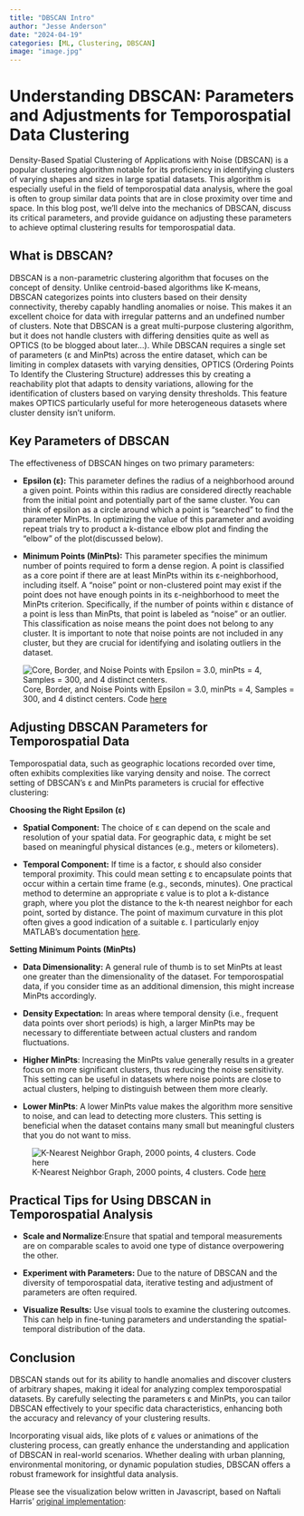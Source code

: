 ```yaml
---
title: "DBSCAN Intro"
author: "Jesse Anderson"
date: "2024-04-19"
categories: [ML, Clustering, DBSCAN]
image: "image.jpg"
---
```


# **Understanding DBSCAN: Parameters and Adjustments for Temporospatial Data Clustering**

Density-Based Spatial Clustering of Applications with Noise (DBSCAN) is a popular clustering algorithm notable for its proficiency in identifying clusters of varying shapes and sizes in large spatial datasets. This algorithm is especially useful in the field of temporospatial data analysis, where the goal is often to group similar data points that are in close proximity over time and space. In this blog post, we'll delve into the mechanics of DBSCAN, discuss its critical parameters, and provide guidance on adjusting these parameters to achieve optimal clustering results for temporospatial data.

## What is DBSCAN?

DBSCAN is a non-parametric clustering algorithm that focuses on the concept of density. Unlike centroid-based algorithms like K-means, DBSCAN categorizes points into clusters based on their density connectivity, thereby capably handling anomalies or noise. This makes it an excellent choice for data with irregular patterns and an undefined number of clusters. Note that DBSCAN is a great multi-purpose clustering algorithm, but it does not handle clusters with differing densities quite as well as OPTICS (to be blogged about later...). While DBSCAN requires a single set of parameters (ε and MinPts) across the entire dataset, which can be limiting in complex datasets with varying densities, OPTICS (Ordering Points To Identify the Clustering Structure) addresses this by creating a reachability plot that adapts to density variations, allowing for the identification of clusters based on varying density thresholds. This feature makes OPTICS particularly useful for more heterogeneous datasets where cluster density isn't uniform.

## Key Parameters of DBSCAN

The effectiveness of DBSCAN hinges on two primary parameters:

-   **Epsilon (ε):** This parameter defines the radius of a neighborhood around a given point. Points within this radius are considered directly reachable from the initial point and potentially part of the same cluster. You can think of epsilon as a circle around which a point is "searched" to find the parameter MinPts. In optimizing the value of this parameter and avoiding repeat trials try to product a k-distance elbow plot and finding the "elbow" of the plot(discussed below).

-   **Minimum Points (MinPts):** This parameter specifies the minimum number of points required to form a dense region. A point is classified as a core point if there are at least MinPts within its ε-neighborhood, including itself. A "noise" point or non-clustered point may exist if the point does not have enough points in its ε-neighborhood to meet the MinPts criterion. Specifically, if the number of points within ε distance of a point is less than MinPts, that point is labeled as "noise" or an outlier. This classification as noise means the point does not belong to any cluster. It is important to note that noise points are not included in any cluster, but they are crucial for identifying and isolating outliers in the dataset.

    ![Core, Border, and Noise Points with Epsilon = 3.0, minPts = 4, Samples = 300, and 4 distinct centers.](BorderPoints.png) Core, Border, and Noise Points with Epsilon = 3.0, minPts = 4, Samples = 300, and 4 distinct centers. Code [here](borderpoints.py)

## Adjusting DBSCAN Parameters for Temporospatial Data

Temporospatial data, such as geographic locations recorded over time, often exhibits complexities like varying density and noise. The correct setting of DBSCAN's ε and MinPts parameters is crucial for effective clustering:

**Choosing the Right Epsilon (ε)**

-   **Spatial Component:** The choice of ε can depend on the scale and resolution of your spatial data. For geographic data, ε might be set based on meaningful physical distances (e.g., meters or kilometers).

-   **Temporal Component:** If time is a factor, ε should also consider temporal proximity. This could mean setting ε to encapsulate points that occur within a certain time frame (e.g., seconds, minutes). One practical method to determine an appropriate ε value is to plot a k-distance graph, where you plot the distance to the k-th nearest neighbor for each point, sorted by distance. The point of maximum curvature in this plot often gives a good indication of a suitable ε. I particularly enjoy MATLAB's documentation [here](https://www.mathworks.com/help/radar/ref/clusterdbscan.clusterdbscan.estimateepsilon.html).

**Setting Minimum Points (MinPts)**

-   **Data Dimensionality:** A general rule of thumb is to set MinPts at least one greater than the dimensionality of the dataset. For temporospatial data, if you consider time as an additional dimension, this might increase MinPts accordingly.

-   **Density Expectation:** In areas where temporal density (i.e., frequent data points over short periods) is high, a larger MinPts may be necessary to differentiate between actual clusters and random fluctuations.

-   **Higher MinPts**: Increasing the MinPts value generally results in a greater focus on more significant clusters, thus reducing the noise sensitivity. This setting can be useful in datasets where noise points are close to actual clusters, helping to distinguish between them more clearly.

-   **Lower MinPts**: A lower MinPts value makes the algorithm more sensitive to noise, and can lead to detecting more clusters. This setting is beneficial when the dataset contains many small but meaningful clusters that you do not want to miss.

![K-Nearest Neighbor Graph, 2000 points, 4 clusters. Code [here](elbow.py)](Elbow-Graph.png){fig-alt="K-Nearest Neighbor Graph, 2000 points, 4 clusters" fig-align="center"}

## **Practical Tips for Using DBSCAN in Temporospatial Analysis**

-   **Scale and Normalize**:Ensure that spatial and temporal measurements are on comparable scales to avoid one type of distance overpowering the other.

-   **Experiment with Parameters:** Due to the nature of DBSCAN and the diversity of temporospatial data, iterative testing and adjustment of parameters are often required.

-   **Visualize Results:** Use visual tools to examine the clustering outcomes. This can help in fine-tuning parameters and understanding the spatial-temporal distribution of the data.

## Conclusion

DBSCAN stands out for its ability to handle anomalies and discover clusters of arbitrary shapes, making it ideal for analyzing complex temporospatial datasets. By carefully selecting the parameters ε and MinPts, you can tailor DBSCAN effectively to your specific data characteristics, enhancing both the accuracy and relevancy of your clustering results.

Incorporating visual aids, like plots of ε values or animations of the clustering process, can greatly enhance the understanding and application of DBSCAN in real-world scenarios. Whether dealing with urban planning, environmental monitoring, or dynamic population studies, DBSCAN offers a robust framework for insightful data analysis.

Please see the visualization below written in Javascript, based on Naftali Harris' [original implementation](https://www.naftaliharris.com/blog/visualizing-dbscan-clustering/):

```{=html}
<p>
<script src="https://jesse-anderson.github.io/DBSCANProj/tryDB/d3.v7.min.js"></script>
<script src="https://jesse-anderson.github.io/DBSCANProj/tryDB/choose.js"></script>
<script src="https://jesse-anderson.github.io/DBSCANProj/tryDB/generate.js"></script>
<script src="https://jesse-anderson.github.io/DBSCANProj/tryDB/config.js"></script>
<script src="https://jesse-anderson.github.io/DBSCANProj/tryDB/dbscan.js"></script>
<script src="https://jesse-anderson.github.io/DBSCANProj/tryDB/mainDBSCAN.js"></script>
        
<div id="svg_area" style="margin-top: 40px;"></div>
 <div id="button_area" style="margin-top: 10px;"></div>
<script>restart();</script>
</p>
```
